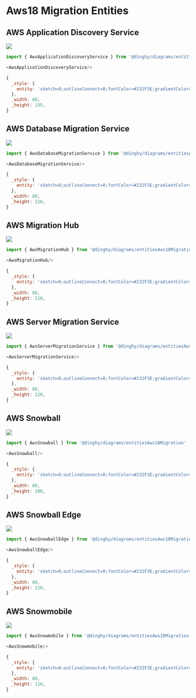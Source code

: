 
# Aws18 Migration Entities


## AWS Application Discovery Service

<Tabs>
  <TabItem value="Preview">

![](./aws-application-discovery-service.png#drawio)

  </TabItem>
  <TabItem value="Usage">
    
```js
import { AwsApplicationDiscoveryService } from '@dinghy/diagrams/entitiesAws18Migration'

<AwsApplicationDiscoveryService/>
```

  </TabItem>
  <TabItem value="Definition">
    
```js
{
  _style: {
    entity: 'sketch=0;outlineConnect=0;fontColor=#232F3E;gradientColor=none;strokeColor=#ffffff;fillColor=#232F3E;dashed=0;verticalLabelPosition=middle;verticalAlign=bottom;align=center;html=1;whiteSpace=wrap;fontSize=10;fontStyle=1;spacing=3;shape=mxgraph.aws4.productIcon;prIcon=mxgraph.aws4.application_discovery_service;',
  },
  _width: 80,
  _height: 135,
}
```

  </TabItem>
</Tabs>


## AWS Database Migration Service

<Tabs>
  <TabItem value="Preview">

![](./aws-database-migration-service.png#drawio)

  </TabItem>
  <TabItem value="Usage">
    
```js
import { AwsDatabaseMigrationService } from '@dinghy/diagrams/entitiesAws18Migration'

<AwsDatabaseMigrationService/>
```

  </TabItem>
  <TabItem value="Definition">
    
```js
{
  _style: {
    entity: 'sketch=0;outlineConnect=0;fontColor=#232F3E;gradientColor=none;strokeColor=#ffffff;fillColor=#232F3E;dashed=0;verticalLabelPosition=middle;verticalAlign=bottom;align=center;html=1;whiteSpace=wrap;fontSize=10;fontStyle=1;spacing=3;shape=mxgraph.aws4.productIcon;prIcon=mxgraph.aws4.database_migration_service;',
  },
  _width: 80,
  _height: 120,
}
```

  </TabItem>
</Tabs>


## AWS Migration Hub

<Tabs>
  <TabItem value="Preview">

![](./aws-migration-hub.png#drawio)

  </TabItem>
  <TabItem value="Usage">
    
```js
import { AwsMigrationHub } from '@dinghy/diagrams/entitiesAws18Migration'

<AwsMigrationHub/>
```

  </TabItem>
  <TabItem value="Definition">
    
```js
{
  _style: {
    entity: 'sketch=0;outlineConnect=0;fontColor=#232F3E;gradientColor=none;strokeColor=#ffffff;fillColor=#232F3E;dashed=0;verticalLabelPosition=middle;verticalAlign=bottom;align=center;html=1;whiteSpace=wrap;fontSize=10;fontStyle=1;spacing=3;shape=mxgraph.aws4.productIcon;prIcon=mxgraph.aws4.migration_hub;',
  },
  _width: 80,
  _height: 110,
}
```

  </TabItem>
</Tabs>


## AWS Server Migration Service

<Tabs>
  <TabItem value="Preview">

![](./aws-server-migration-service.png#drawio)

  </TabItem>
  <TabItem value="Usage">
    
```js
import { AwsServerMigrationService } from '@dinghy/diagrams/entitiesAws18Migration'

<AwsServerMigrationService/>
```

  </TabItem>
  <TabItem value="Definition">
    
```js
{
  _style: {
    entity: 'sketch=0;outlineConnect=0;fontColor=#232F3E;gradientColor=none;strokeColor=#ffffff;fillColor=#232F3E;dashed=0;verticalLabelPosition=middle;verticalAlign=bottom;align=center;html=1;whiteSpace=wrap;fontSize=10;fontStyle=1;spacing=3;shape=mxgraph.aws4.productIcon;prIcon=mxgraph.aws4.server_migration_service;',
  },
  _width: 80,
  _height: 120,
}
```

  </TabItem>
</Tabs>


## AWS Snowball

<Tabs>
  <TabItem value="Preview">

![](./aws-snowball.png#drawio)

  </TabItem>
  <TabItem value="Usage">
    
```js
import { AwsSnowball } from '@dinghy/diagrams/entitiesAws18Migration'

<AwsSnowball/>
```

  </TabItem>
  <TabItem value="Definition">
    
```js
{
  _style: {
    entity: 'sketch=0;outlineConnect=0;fontColor=#232F3E;gradientColor=none;strokeColor=#ffffff;fillColor=#232F3E;dashed=0;verticalLabelPosition=middle;verticalAlign=bottom;align=center;html=1;whiteSpace=wrap;fontSize=10;fontStyle=1;spacing=3;shape=mxgraph.aws4.productIcon;prIcon=mxgraph.aws4.snowball;',
  },
  _width: 80,
  _height: 100,
}
```

  </TabItem>
</Tabs>


## AWS Snowball Edge

<Tabs>
  <TabItem value="Preview">

![](./aws-snowball-edge.png#drawio)

  </TabItem>
  <TabItem value="Usage">
    
```js
import { AwsSnowballEdge } from '@dinghy/diagrams/entitiesAws18Migration'

<AwsSnowballEdge/>
```

  </TabItem>
  <TabItem value="Definition">
    
```js
{
  _style: {
    entity: 'sketch=0;outlineConnect=0;fontColor=#232F3E;gradientColor=none;strokeColor=#ffffff;fillColor=#232F3E;dashed=0;verticalLabelPosition=middle;verticalAlign=bottom;align=center;html=1;whiteSpace=wrap;fontSize=10;fontStyle=1;spacing=3;shape=mxgraph.aws4.productIcon;prIcon=mxgraph.aws4.snowball_edge;',
  },
  _width: 80,
  _height: 110,
}
```

  </TabItem>
</Tabs>


## AWS Snowmobile

<Tabs>
  <TabItem value="Preview">

![](./aws-snowmobile.png#drawio)

  </TabItem>
  <TabItem value="Usage">
    
```js
import { AwsSnowmobile } from '@dinghy/diagrams/entitiesAws18Migration'

<AwsSnowmobile/>
```

  </TabItem>
  <TabItem value="Definition">
    
```js
{
  _style: {
    entity: 'sketch=0;outlineConnect=0;fontColor=#232F3E;gradientColor=none;strokeColor=#ffffff;fillColor=#232F3E;dashed=0;verticalLabelPosition=middle;verticalAlign=bottom;align=center;html=1;whiteSpace=wrap;fontSize=10;fontStyle=1;spacing=3;shape=mxgraph.aws4.productIcon;prIcon=mxgraph.aws4.snowmobile;',
  },
  _width: 80,
  _height: 110,
}
```

  </TabItem>
</Tabs>

